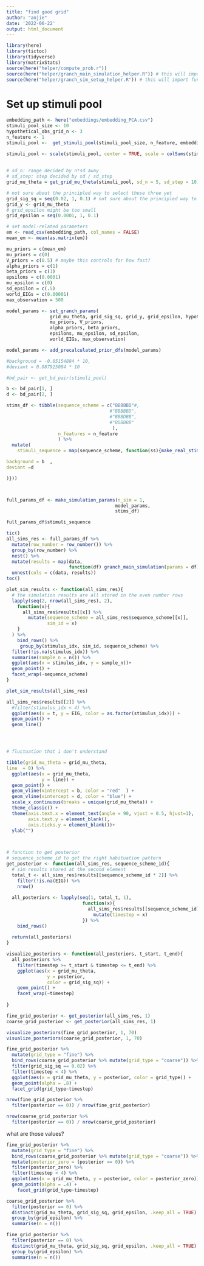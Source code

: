 ```yaml
---
title: "find good grid"
author: "anjie"
date: '2022-06-22'
output: html_document
---
```


```r
library(here)
library(tictoc)
library(tidyverse)
library(matrixStats)
source(here("helper/compute_prob.r"))
source(here("helper/granch_main_simulation_helper.R")) # this will import other helper functions 
source(here("helper/granch_sim_setup_helper.R")) # this will import functions that help with setting parameters 
```

# Set up stimuli pool

```r
embedding_path <- here("embeddings/embedding_PCA.csv")
stimuli_pool_size <- 10
hypothetical_obs_grid_n <- 3
n_feature <- 1
stimuli_pool <-  get_stimuli_pool(stimuli_pool_size, n_feature, embedding_path)

stimuli_pool <- scale(stimuli_pool, center = TRUE, scale = colSums(stimuli_pool))
  
  
# sd_n: range decided by n*sd away 
# sd_step: step decided by sd / sd_step 
grid_mu_theta = get_grid_mu_theta(stimuli_pool, sd_n = 5, sd_step = 10)

# not sure about the principled way to select these three yet
grid_sig_sq = seq(0.02, 1, 0.1) # not sure about the principled way to select this yet, but anything too small, like below 0.02 will give-f
grid_y <- grid_mu_theta 
# grid_epsilon might be too small 
grid_epsilon = seq(0.0001, 1, 0.1)

# set model-related parameters 
em <- read_csv(embedding_path, col_names = FALSE)
mean_em <- mean(as.matrix(em))

mu_priors = c(mean_em)
mu_priors = c(0)
V_priors = c(0.5) # maybe this controls for how fast?
alpha_priors = c(1) 
beta_priors = c(1) 
epsilons = c(0.0001) 
mu_epsilon = c(0)
sd_epsilon = c(.5)
world_EIGs = c(0.00001) 
max_observation = 500

model_params <- set_granch_params(
                grid_mu_theta, grid_sig_sq, grid_y, grid_epsilon, hypothetical_obs_grid_n,
                mu_priors, V_priors, 
                alpha_priors, beta_priors, 
                epsilons, mu_epsilon, sd_epsilon,
                world_EIGs, max_observation)

model_params <- add_precalculated_prior_dfs(model_params)

```

```r
#background = -0.05154884 * 10, 
#deviant = 0.087925084 * 10

#bd_pair <- get_bd_pair(stimuli_pool)

b <- bd_pair[1, ]
d <- bd_pair[2, ]

stims_df <- tibble(sequence_scheme = c("BBBBBD"#,
                                      #"BBBBBD",
                                      #"BBBDBB",
                                      #"BDBBBB"
                                       ),
                   n_features = n_feature
                   ) %>% 
  mutate(
    stimuli_sequence = map(sequence_scheme, function(ss){make_real_stimuli_df(ss, #background = bd_pair[1, ], 

background = b  ,
deviant =d

)}))



full_params_df <- make_simulation_params(n_sim = 1,
                                        model_params, 
                                        stims_df)
```

```r
full_params_df$stimuli_sequence
```

```r
tic()
all_sims_res <- full_params_df %>%
  mutate(row_number = row_number()) %>% 
  group_by(row_number) %>% 
  nest() %>%
  mutate(results = map(data,
                       function(df) granch_main_simulation(params = df))) %>%
  unnest(cols = c(data, results))
toc()
```

```r
plot_sim_results <- function(all_sims_res){
  # the simulation results are all stored in the even number rows 
  lapply(seq(2, nrow(all_sims_res), 2), 
    function(x){
      all_sims_res$results[[x]] %>% 
        mutate(sequence_scheme = all_sims_res$sequence_scheme[[x]], 
               sim_id = x)
    }
  ) %>% 
    bind_rows() %>% 
     group_by(stimulus_idx, sim_id, sequence_scheme) %>%
  filter(!is.na(stimulus_idx)) %>%
  summarise(sample_n = n()) %>%
  ggplot(aes(x = stimulus_idx, y = sample_n))+
  geom_point() + 
  facet_wrap(~sequence_scheme)
}
```


```r
plot_sim_results(all_sims_res)
```




```r
all_sims_res$results[[2]] %>% 
  #filter(stimulus_idx < 4) %>% 
  ggplot(aes(x = t, y = EIG, color = as.factor(stimulus_idx))) + 
  geom_point() + 
  geom_line()




# fluctuation that i don't understand 
```


```r


tibble(grid_mu_theta = grid_mu_theta,
line  = 0) %>%
  ggplot(aes(x = grid_mu_theta, 
             y = line)) + 
  geom_point() + 
  geom_vline(xintercept = b, color = "red"	) + 
  geom_vline(xintercept = d, color = "blue") +
  scale_x_continuous(breaks = unique(grid_mu_theta)) + 
  theme_classic() +
  theme(axis.text.x = element_text(angle = 90, vjust = 0.5, hjust=1), 
        axis.text.y = element_blank(), 
        axis.ticks.y = element_blank())+ 
  ylab("")

  

```

```r
# function to get posterior 
# sequence_scheme_id to get the right habituation pattern 
get_posterior <- function(all_sims_res, sequence_scheme_id){
  # sim results stored at the second element 
  total_t <- all_sims_res$results[[sequence_scheme_id * 2]] %>% 
    filter(!is.na(EIG)) %>% 
    nrow()
  
  all_posteriors <- lapply(seq(1, total_t, 1), 
                            function(x){
                              all_sims_res$results[[sequence_scheme_id]][[x]][[1]] %>% 
                                mutate(timestep = x)
                            }) %>% 
    bind_rows()
  
  return(all_posteriors)
}

visualize_posteriors <- function(all_posteriors, t_start, t_end){
  all_posteriors %>% 
    filter(timestep >= t_start & timestep <= t_end) %>% 
    ggplot(aes(x = grid_mu_theta, 
               y = posterior, 
               color = grid_sig_sq)) + 
    geom_point() + 
    facet_wrap(~timestep)
  
}
```


```r
fine_grid_posterior <- get_posterior(all_sims_res, 1)
coarse_grid_posterior <- get_posterior(all_sims_res, 1)
```

```r
visualize_posteriors(fine_grid_posterior, 1, 70)
visualize_posteriors(coarse_grid_posterior, 1, 70)
```
```r
fine_grid_posterior %>% 
  mutate(grid_type = "fine") %>% 
  bind_rows(coarse_grid_posterior %>% mutate(grid_type = "coarse")) %>% 
  filter(grid_sig_sq == 0.02) %>% 
  filter(timestep < 4) %>% 
  ggplot(aes(x = grid_mu_theta, y = posterior, color = grid_type)) + 
  geom_point(alpha = .8) + 
  facet_grid(grid_type~timestep) 
```

```r
nrow(fine_grid_posterior %>% 
  filter(posterior == 0)) / nrow(fine_grid_posterior)

nrow(coarse_grid_posterior %>% 
  filter(posterior == 0)) / nrow(coarse_grid_posterior)
```

what are those values? 

```r
fine_grid_posterior %>% 
  mutate(grid_type = "fine") %>% 
  bind_rows(coarse_grid_posterior %>% mutate(grid_type = "coarse")) %>% 
  mutate(posterior_zero = (posterior == 0)) %>% 
  filter(posterior_zero) %>% 
  filter(timestep < 4) %>% 
  ggplot(aes(x = grid_mu_theta, y = posterior, color = posterior_zero)) + 
  geom_point(alpha = .4) + 
    facet_grid(grid_type~timestep) 


```
```r
coarse_grid_posterior %>% 
  filter(posterior == 0) %>% 
  distinct(grid_mu_theta, grid_sig_sq, grid_epsilon, .keep_all = TRUE) %>% 
  group_by(grid_epsilon) %>% 
  summarise(n = n())

fine_grid_posterior %>% 
  filter(posterior == 0) %>% 
  distinct(grid_mu_theta, grid_sig_sq, grid_epsilon, .keep_all = TRUE) %>% 
  group_by(grid_epsilon) %>% 
  summarise(n = n())
```

